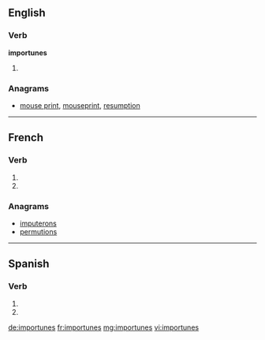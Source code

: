 {{also|importunés}}
==English==

===Verb===
'''importunes'''

# {{third-person singular of|importune}}

===Anagrams===
* [[mouse print#English|mouse print]], [[mouseprint#English|mouseprint]], [[resumption#English|resumption]]

----

==French==

===Verb===
{{fr-verb-form}}

# {{conjugation of|importuner||2|s|pres|ind|lang=fr}}
# {{conjugation of|importuner||2|s|pres|sub|lang=fr}}

===Anagrams===
* [[imputerons#French|imputerons]]
* [[permutions#French|permutions]]

----

==Spanish==

===Verb===
{{es-verb-form|importunar}}

# {{es-verb form of|ending=ar|mood=imperative|sense=negative|pers=2|formal=no|number=singular|importunar}}
# {{es-verb form of|ending=ar|mood=subjunctive|tense=present|pers=2|formal=no|number=singular|importunar}}

[[de:importunes]]
[[fr:importunes]]
[[mg:importunes]]
[[vi:importunes]]